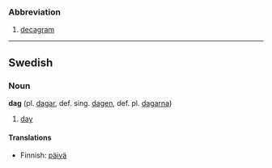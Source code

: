 ===Abbreviation===

# [[decagram]]

----
==Swedish==
===Noun===
'''dag''' (pl. [[dagar]], def. sing. [[dagen]], def. pl. [[dagarna]])


#[[day]]

====Translations====

* Finnish: [[päivä]]